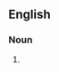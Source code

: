 {{also|air strikes}}

==English==

===Noun===
{{head|en|noun form}}

# {{plural of|airstrike|lang=en}}